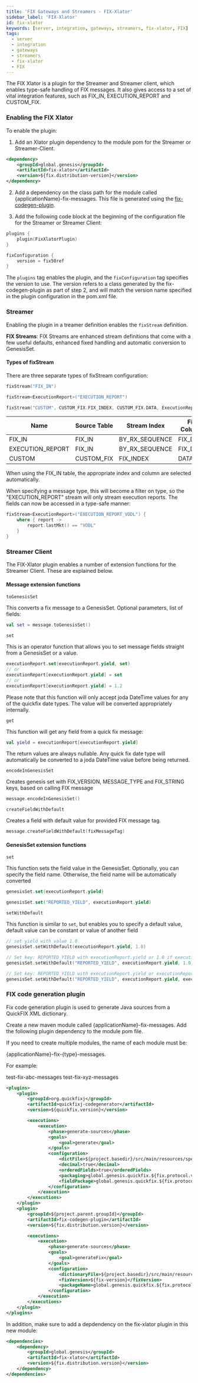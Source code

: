 ```yaml
---
title: 'FIX Gateways and Streamers - FIX-Xlator'
sidebar_label: 'FIX-Xlator'
id: fix-xlator
keywords: [server, integration, gateways, streamers, fix-xlator, FIX]
tags:
  - server
  - integration
  - gateways
  - streamers
  - fix-xlator
  - FIX
---
```


The FIX Xlator is a plugin for the Streamer and Streamer client, which enables type-safe handling of FIX messages. It also gives access to a set of vital integration features, such as FIX_IN, EXECUTION_REPORT and CUSTOM_FIX.

### Enabling the FIX Xlator

To enable the plugin:
1. Add an Xlator plugin dependency to the module pom for the Streamer or Streamer-Client.

```xml
<dependency>
    <groupId>global.genesis</groupId>
    <artifactId>fix-xlator</artifactId>
    <version>${fix.distribution-version}</version>
</dependency>
```

2. Add a dependency on the class path for the module called &#123;applicationName}-fix-messages. This file is generated using the [fix-codegen-plugin](/03_server/11_integration/04_gateways-and-streamers/05_fix-xlator.mdx#fix-code-generation-plugin).

3. Add the following code block at the beginning of the configuration file for the Streamer or Streamer Client:

```kotlin
plugins {
    plugin(FixXlatorPlugin)
}

fixConfiguration {
    version = fix50ref
}
```
The `plugins` tag enables the plugin, and the `fixConfiguration` tag specifies the version to use. The version refers to a class generated by the fix-codegen-plugin as part of step 2, and will match the version name specified in the plugin configuration in the pom.xml file.



### Streamer

Enabling the plugin in a treamer definition enables the `fixStream` definition.

**FIX Streams**:
FIX Streams are enhanced stream definitions that come with a few useful defaults, enhanced fixed handling and automatic conversion to GenesisSet.

#### Types of fixStream
There are three separate types of fixStream configuration:

```kotlin
fixStream("FIX_IN")

fixStream<ExecutionReport>("EXECUTION_REPORT")

fixStream("CUSTOM", CUSTOM_FIX.FIX_INDEX, CUSTOM_FIX.DATA, ExecutionReport::class)
```


| Name | Source Table | Stream Index | Fix Column | Stream Type |
| --- | --- | --- | --- | --- |
| FIX_IN | FIX_IN | BY_RX_SEQUENCE | FIX_DATA | Message |
| EXECUTION_REPORT | FIX_IN | BY_RX_SEQUENCE | FIX_DATA | ExecutionReport |
| CUSTOM | CUSTOM_FIX | FIX_INDEX | DATA | ExecutionReport |

When using the FIX_IN table, the appropriate index and column are selected automatically.

When specifying a message type, this will become a filter on type, so the "EXECUTION_REPORT" stream will only stream execution reports. The fields can now be accessed in a type-safe manner:

```kotlin
fixStream<ExecutionReport>("EXECUTION_REPORT_VODL") {
    where { report ->
        report.lastMkt() == "VODL"
    }
}
```

### Streamer Client

The FIX-Xlator plugin enables a number of extension functions for the Streamer Client. These are explained below.

#### Message extension functions

`toGenesisSet`

This converts a fix message to a GenesisSet. Optional parameters, list of fields:

```kotlin
val set = message.toGenesisSet()
```

`set`

This is an operator function that allows you to set message fields straight from a GenesisSet or a value.

```kotlin
executionReport.set(executionReport.yield, set)
// or
executionReport[executionReport.yield] = set
// or
executionReport[executionReport.yield] = 1.2
```

Please note that this function will only accept joda DateTime values for any of the quickfix date types. The value will be converted appropriately internally.

`get`

This function will get any field from a quick fix message:

```kotlin
val yield = executionReport[executionReport.yield]
```

The return values are always nullable. Any quick fix date type will automatically be converted to a joda DateTime value before being returned.

`encodeInGenesisSet`

Creates genesis set with FIX_VERSION, MESSAGE_TYPE and FIX_STRING keys, based on calling FIX message

```kotlin
message.encodeInGenesisSet()
```

`createFieldWithDefault`

Creates a field with default value for provided FIX message tag.

```kotlin
message.createFieldWithDefault(fixMessageTag)
```

#### GenesisSet extension functions

`set`

This function sets the field value in the GenesisSet. Optionally, you can specify the field name. Otherwise, the field name will be automatically converted

```kotlin
genesisSet.set(executionReport.yield)

genesisSet.set("REPORTED_YIELD", executionReport.yield)
```

`setWithDefault`

This function is similar to `set`, but enables you to specify a default value, default value can be constant or value of another field

```kotlin
// set yield with value 1.0
genesisSet.setWithDefault(executionReport.yield, 1.0)

// Set key: REPORTED_YIELD with executionReport.yield or 1.0 if executionReport.yield is null
genesisSet.setWithDefault("REPORTED_YIELD", executionReport.yield, 1.0)

// Set key: REPORTED_YIELD with executionReport.yield or executionReport.otherYield if executionReport.yield is null
genesisSet.setWithDefault("REPORTED_YIELD", executionReport.yield, executionReport.otherYield)
```

### FIX code generation plugin

Fix code generation plugin is used to generate Java sources from a QuickFIX XML dictionary.

Create a new maven module called &#123;applicationName}-fix-messages. Add the following plugin dependency to the module pom file.

If you need to create multiple modules, the name of each module must be:

&#123;applicationName}-fix-&#123;type}-messages.

For example:

test-fix-abc-messages
test-fix-xyz-messages

```xml
<plugins>
    <plugin>
        <groupId>org.quickfixj</groupId>
        <artifactId>quickfixj-codegenerator</artifactId>
        <version>${quickfix.version}</version>

        <executions>
            <execution>
                <phase>generate-sources</phase>
                <goals>
                    <goal>generate</goal>
                </goals>
                <configuration>
                    <dictFile>${project.basedir}/src/main/resources/specs/${dictionary-file}</dictFile>
                    <decimal>true</decimal>
                    <orderedFields>true</orderedFields>
                    <packaging>global.genesis.quickfix.${fix.protocol.version}</packaging>
                    <fieldPackage>global.genesis.quickfix.${fix.protocol.version}.field</fieldPackage>
                </configuration>
            </execution>
        </executions>
    </plugin>
    <plugin>
        <groupId>${project.parent.groupId}</groupId>
        <artifactId>fix-codegen-plugin</artifactId>
        <version>${fix.distribution.version}</version>

        <executions>
            <execution>
                <phase>generate-sources</phase>
                <goals>
                    <goal>generateFix</goal>
                </goals>
                <configuration>
                    <dictionaryFile>${project.basedir}/src/main/resources/specs/${dictionary-file}</dictionaryFile>
                    <fixVersion>${fix-version}</fixVersion>
                    <packageName>global.genesis.quickfix.${fix.protocol.version}</packageName>
                </configuration>
            </execution>
        </executions>
    </plugin>
</plugins>
```

In addition, make sure to add a depdendency on the fix-xlator plugin in this new module:
```xml
<dependencies>
	<dependency>
		<groupId>global.genesis</groupId>
		<artifactId>fix-xlator</artifactId>
		<version>${fix.distribution.version}</version>
	</dependency>
</dependencies>
```
